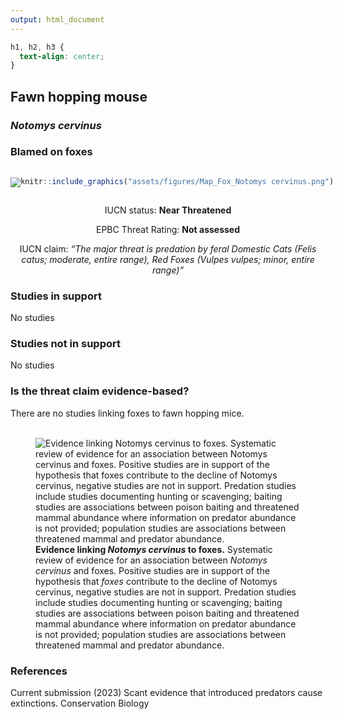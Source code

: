 ```yaml
---
output: html_document
---
```

```css
h1, h2, h3 {
  text-align: center;
}
```

## **Fawn hopping mouse**
### *Notomys cervinus*
### Blamed on foxes

:::: {style="display: flex;"}

[![](assets/photos/Notomys cervinus.png)](https://en.wikipedia.org/wiki/Fawn_hopping_mouse#/media/File:Fawn_hopping_mouse.jpg)

::: {}

:::

::: {}
  ```r
  knitr::include_graphics("assets/figures/Map_Fox_Notomys cervinus.png")
  ```
:::

::::
<center>
IUCN status: **Near Threatened**

EPBC Threat Rating: **Not assessed**

IUCN claim: *"The major threat is predation by feral Domestic Cats (Felis catus; moderate, entire range), Red Foxes (Vulpes vulpes; minor, entire range)"*

</center>

### Studies in support

No studies

### Studies not in support

No studies

### Is the threat claim evidence-based?

There are no studies linking foxes to fawn hopping mice.
<br>
<br>

![**Evidence linking *Notomys cervinus* to foxes.** Systematic review of evidence for an association between *Notomys cervinus* and foxes. Positive studies are in support of the hypothesis that *foxes* contribute to the decline of Notomys cervinus, negative studies are not in support. Predation studies include studies documenting hunting or scavenging; baiting studies are associations between poison baiting and threatened mammal abundance where information on predator abundance is not provided; population studies are associations between threatened mammal and predator abundance.](assets/figures/Main_Evidence_Fox_Notomys cervinus.png)

### References



Current submission (2023) Scant evidence that introduced predators cause extinctions. Conservation Biology

